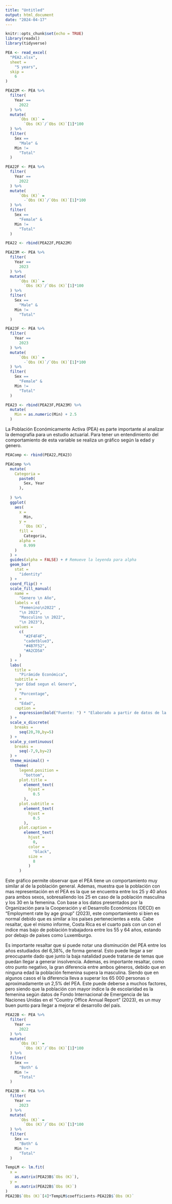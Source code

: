 ```yaml
---
title: "Untitled"
output: html_document
date: "2024-04-17"
---
```


```r
knitr::opts_chunk$set(echo = TRUE)
library(readxl)
library(tidyverse)
```

```r
PEA <- read_excel(
  "PEA2.xlsx",
  sheet =
    "5 years",
  skip = 
    6
)
```


```r
PEA22M <- PEA %>% 
  filter(
    Year ==
      2022
  ) %>% 
  mutate(
      `Obs (K)` = 
        `Obs (K)`/`Obs (K)`[1]*100
  ) %>% 
  filter(
    Sex ==
      "Male" &
    Min !=
      "Total"
  )

PEA22F <- PEA %>% 
  filter(
    Year ==
      2022
  ) %>% 
  mutate(
      `Obs (K)` = 
        -`Obs (K)`/`Obs (K)`[1]*100
  ) %>% 
  filter(
    Sex ==
      "Female" &
    Min !=
      "Total"
  )

PEA22 <- rbind(PEA22F,PEA22M)
```


```r
PEA23M <- PEA %>% 
  filter(
    Year ==
      2023
  ) %>% 
  mutate(
      `Obs (K)` = 
        `Obs (K)`/`Obs (K)`[1]*100
  ) %>% 
  filter(
    Sex ==
      "Male" &
    Min !=
      "Total"
  )

PEA23F <- PEA %>% 
  filter(
    Year ==
      2023
  ) %>% 
  mutate(
      `Obs (K)` = 
        -`Obs (K)`/`Obs (K)`[1]*100
  ) %>% 
  filter(
    Sex ==
      "Female" &
    Min !=
      "Total"
  )

PEA23 <- rbind(PEA23F,PEA23M) %>% 
  mutate(
    Min = as.numeric(Min) + 2.5
  )
```

La Población Económicamente Activa (PEA) es parte importante al analizar la demografía para un estudio actuarial. Para tener un entendimiento del comportamiento de esta variable se realiza un gráfico según la edad y genero.

```r
PEAComp <- rbind(PEA22,PEA23)

PEAComp %>% 
  mutate(
    Categoria = 
      paste0(
        Sex, Year
      ),
    
  ) %>% 
  ggplot(
    aes(
      x =
        Min,
      y =
        `Obs (K)`,
      fill =
        Categoria,
      alpha =
        0.999
    )
  ) +
  guides(alpha = FALSE) + # Remueve la leyenda para alpha
  geom_bar(
    stat = 
      "identity"
  ) +
  coord_flip() +
  scale_fill_manual(
    name =
      "Genero \n Año",
    labels = c(
      "Femenino\n2022" ,
      "\n 2023",
      "Masculino \n 2022",
      "\n 2023"),
    values = 
      c(
        "#2F4F4F",
        "cadetblue3",
        "#4B7F52",
        "#A2CD5A"
      )
  ) +
  labs(
    title = 
      "Pirámide Económica",
    subtitle =
    "por Edad segun el Genero",
    y =
      "Porcentage",
    x =
      "Edad",
    caption = 
      expression(bold("Fuente: ") * "Elaborado a partir de datos de la Organización Internacional del Trabajo (2024).")
  ) +
  scale_x_discrete(
    breaks = 
      seq(20,70,by=5)
  ) +
  scale_y_continuous(
    breaks = 
      seq(-7,9,by=2)
  ) +
  theme_minimal() +
    theme(
      legend.position =
        "bottom",
      plot.title = 
        element_text(
          hjust = 
            0.5
        ),
      plot.subtitle =
        element_text(
          hjust = 
            0.5
        ),
      plot.caption =
        element_text(
          hjust =
            0,
          color =
            "black",
          size =
            8
          )
      )
```

Este gráfico permite observar que el PEA tiene un comportamiento muy similar al de la población general. Ademas, muestra que la población con mas representación en el PEA es la que se encuentra entre los 25 y 40 años para ambos sexos, sobresaliendo los 25 en caso de la población masculina y los 30 en la femenina. Con base a los datos presentados por la Organización para la Cooperación y el Desarrollo Económicos (OECD) en "Employment rate by age group" (2023), este comportamiento si bien es normal debido que es similar a los países pertenecientes a esta. Cabe resaltar, que el mismo informe, Costa Rica es el cuarto país con un con el indice mas bajo de población trabajadora entre los 55 y 64 años, estando por debajo de países como Luxemburgo. 

Es importante resaltar que si puede notar una disminución del PEA entre los años estudiados del 6,38%, de forma general. Esto puede llegar a ser preocupante dado que junto la baja natalidad puede tratarse de temas que puedan llegar a generar insolvencia. Ademas, es importante resaltar, como otro punto negativo, la gran diferencia entre ambos géneros, debido que en ninguna edad la población femenina supera la masculina. Siendo que en algunos casos el la diferencia lleva a superar los 65 000 personas o aproximadamente un 2,5% del PEA. Este puede deberse a muchos factores, pero siendo que la población con mayor indice la de escolaridad es la femenina según datos de Fondo Internacional de Emergencia de las Naciones Unidas en el "Country Office Annual Report" (2023), es un muy buen punto para llegar a mejorar el desarrollo del país.



```r
PEA22B <- PEA %>% 
  filter(
    Year ==
      2022
  ) %>% 
  mutate(
      `Obs (K)` = 
        `Obs (K)`/`Obs (K)`[1]*100
  ) %>% 
  filter(
    Sex ==
      "Both" &
    Min !=
      "Total"
  )

PEA23B <- PEA %>% 
  filter(
    Year ==
      2023
  ) %>% 
  mutate(
      `Obs (K)` = 
        `Obs (K)`/`Obs (K)`[1]*100
  ) %>% 
  filter(
    Sex ==
      "Both" &
    Min !=
      "Total"
  )

TempLM <- lm.fit(
  x = 
    as.matrix(PEA23B$`Obs (K)`),
  y = 
    as.matrix(PEA22B$`Obs (K)`)
)
PEA23B$`Obs (K)`[4]*TempLM$coefficients-PEA22B$`Obs (K)`
```

